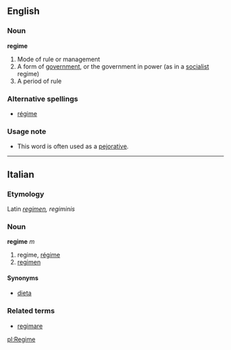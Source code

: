 ==English==

===Noun===
'''regime'''
#Mode of rule or management 
#A form of [[government]], or the government in power (as in a [[socialist]] regime)
#A period of rule
===Alternative spellings===
*[[régime]]
===Usage note===
*This word is often used as a [[pejorative]].
----

==Italian==
===Etymology===
Latin ''[[regimen]], regiminis''
===Noun===
'''regime''' ''m''

# regime, [[régime]]
# [[regimen]]

====Synonyms====
*[[dieta]]

===Related terms===
*[[regimare]]
[[pl:Regime]]